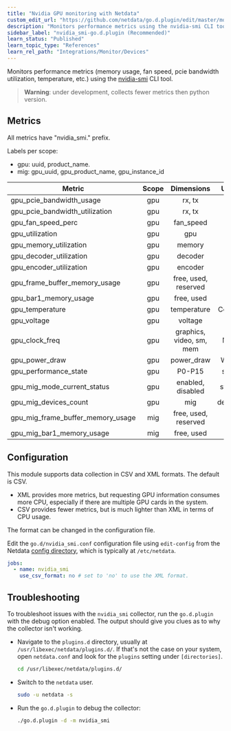 ```yaml
---
title: "Nvidia GPU monitoring with Netdata"
custom_edit_url: "https://github.com/netdata/go.d.plugin/edit/master/modules/nvidia_smi/README.md"
description: "Monitors performance metrics using the nvidia-smi CLI tool."
sidebar_label: "nvidia_smi-go.d.plugin (Recommended)"
learn_status: "Published"
learn_topic_type: "References"
learn_rel_path: "Integrations/Monitor/Devices"
---
```



Monitors performance metrics (memory usage, fan speed, pcie bandwidth utilization, temperature, etc.)
using the [nvidia-smi](https://developer.nvidia.com/nvidia-system-management-interface) CLI tool.

> **Warning**: under development, collects fewer metrics then python version.

## Metrics

All metrics have "nvidia_smi." prefix.

Labels per scope:

- gpu: uuid, product_name.
- mig: gpu_uuid, gpu_product_name, gpu_instance_id

| Metric                            | Scope |        Dimensions        |  Units  | XML | CSV |
|-----------------------------------|:-----:|:------------------------:|:-------:|:---:|:---:|
| gpu_pcie_bandwidth_usage          |  gpu  |          rx, tx          |   B/s   | yes | no  |
| gpu_pcie_bandwidth_utilization    |  gpu  |          rx, tx          |    %    | yes | no  |
| gpu_fan_speed_perc                |  gpu  |        fan_speed         |    %    | yes | yes |
| gpu_utilization                   |  gpu  |           gpu            |    %    | yes | yes |
| gpu_memory_utilization            |  gpu  |          memory          |    %    | yes | yes |
| gpu_decoder_utilization           |  gpu  |         decoder          |    %    | yes | no  |
| gpu_encoder_utilization           |  gpu  |         encoder          |    %    | yes | no  |
| gpu_frame_buffer_memory_usage     |  gpu  |   free, used, reserved   |    B    | yes | yes |
| gpu_bar1_memory_usage             |  gpu  |        free, used        |    B    | yes | no  |
| gpu_temperature                   |  gpu  |       temperature        | Celsius | yes | yes |
| gpu_voltage                       |  gpu  |         voltage          |    V    | yes | no  |
| gpu_clock_freq                    |  gpu  | graphics, video, sm, mem |   MHz   | yes | yes |
| gpu_power_draw                    |  gpu  |        power_draw        |  Watts  | yes | yes |
| gpu_performance_state             |  gpu  |          P0-P15          |  state  | yes | yes |
| gpu_mig_mode_current_status       |  gpu  |    enabled, disabled     | status  | yes | no  |
| gpu_mig_devices_count             |  gpu  |           mig            | devices | yes | no  |
| gpu_mig_frame_buffer_memory_usage |  mig  |   free, used, reserved   |    B    | yes | no  |
| gpu_mig_bar1_memory_usage         |  mig  |        free, used        |    B    | yes | no  |

## Configuration

This module supports data collection in CSV and XML formats. The default is CSV.

- XML provides more metrics, but requesting GPU information consumes more CPU, especially if there are multiple GPU
  cards in the system.
- CSV provides fewer metrics, but is much lighter than XML in terms of CPU usage.

The format can be changed in the configuration file.

Edit the `go.d/nvidia_smi.conf` configuration file using `edit-config` from the
Netdata [config directory](https://learn.netdata.cloud/docs/configure/nodes), which is typically at `/etc/netdata`.

```yaml
jobs:
  - name: nvidia_smi
    use_csv_format: no # set to 'no' to use the XML format.
```

## Troubleshooting

To troubleshoot issues with the `nvidia_smi` collector, run the `go.d.plugin` with the debug option enabled. The
output should give you clues as to why the collector isn't working.

- Navigate to the `plugins.d` directory, usually at `/usr/libexec/netdata/plugins.d/`. If that's not the case on
  your system, open `netdata.conf` and look for the `plugins` setting under `[directories]`.

  ```bash
  cd /usr/libexec/netdata/plugins.d/
  ```

- Switch to the `netdata` user.

  ```bash
  sudo -u netdata -s
  ```

- Run the `go.d.plugin` to debug the collector:

  ```bash
  ./go.d.plugin -d -m nvidia_smi
  ```
